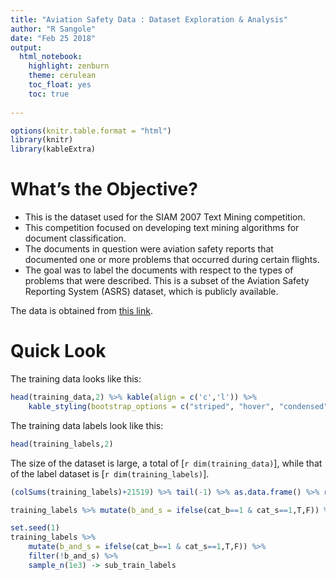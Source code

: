 ```yaml
---
title: "Aviation Safety Data : Dataset Exploration & Analysis"
author: "R Sangole"
date: "Feb 25 2018"
output: 
  html_notebook: 
    highlight: zenburn
    theme: cerulean
    toc_float: yes
    toc: true
    
---
```


```r
options(knitr.table.format = "html") 
library(knitr)
library(kableExtra)
```

# What's the Objective?

* This is the dataset used for the SIAM 2007 Text Mining competition. 
* This competition focused on developing text mining algorithms for document classification. 
* The documents in question were aviation safety reports that documented one or more problems that occurred during certain flights. 
* The goal was to label the documents with respect to the types of problems that were described. This is a subset of the Aviation Safety Reporting System (ASRS) dataset, which is publicly available.

The data is obtained from [this link](https://c3.nasa.gov/dashlink/resources/138/).

# Quick Look

The training data looks like this:

```r
head(training_data,2) %>% kable(align = c('c','l')) %>% 
    kable_styling(bootstrap_options = c("striped", "hover", "condensed"))
```

The training data labels look like this:

```r
head(training_labels,2)
```

The size of the dataset is large, a total of [`r dim(training_data)`], while that of the label dataset is [`r dim(training_labels)`].



```r
(colSums(training_labels)+21519) %>% tail(-1) %>% as.data.frame() %>% rownames_to_column() %>% mutate(rowname=reorder(rowname,.)) %>% ggplot(aes(rowname,.))+geom_col()+coord_flip()
```

```r
training_labels %>% mutate(b_and_s = ifelse(cat_b==1 & cat_s==1,T,F)) %>% count(b_and_s)
```

```r
set.seed(1)
training_labels %>% 
    mutate(b_and_s = ifelse(cat_b==1 & cat_s==1,T,F)) %>% 
    filter(!b_and_s) %>% 
    sample_n(1e3) -> sub_train_labels
```


